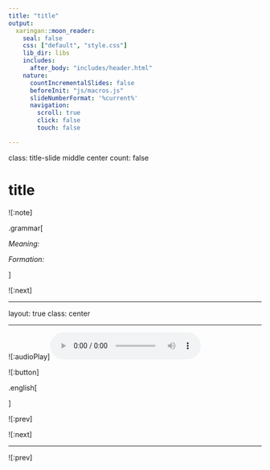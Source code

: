 ```yaml
---
title: "title"
output:
  xaringan::moon_reader:
    seal: false
    css: ["default", "style.css"]
    lib_dir: libs
    includes: 
      after_body: "includes/header.html"
    nature:
      countIncrementalSlides: false
      beforeInit: "js/macros.js"
      slideNumberFormat: '%current%'
      navigation:
        scroll: true
        click: false
        touch: false

---
```


class: title-slide middle center
count: false

# title

![:note]

.grammar[ 

*Meaning:* 

*Formation:*



]

![:next]

---

layout: true
class: center

---



![:audioPlay]![:audio](00/name-01.mp3)

![:button]

.english[



]

![:prev]

![:next]

---




![:prev]
